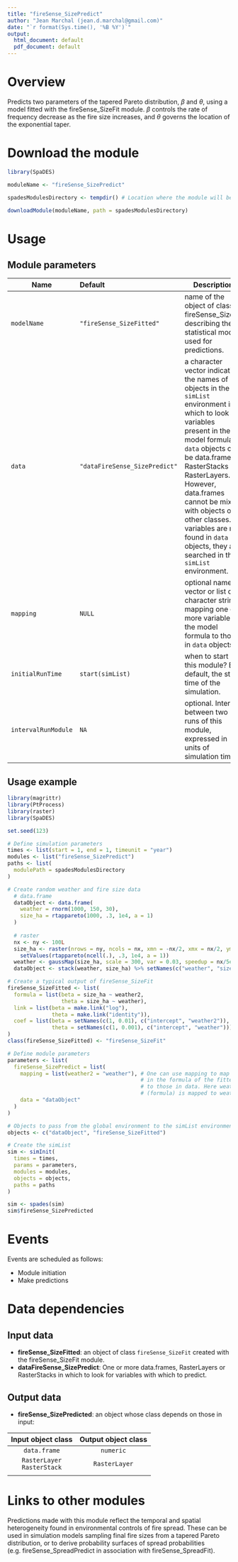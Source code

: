 ```yaml
---
title: "fireSense_SizePredict"
author: "Jean Marchal (jean.d.marchal@gmail.com)"
date: "`r format(Sys.time(), '%B %Y')`"
output:
  html_document: default
  pdf_document: default
---
```


# Overview
Predicts two parameters of the tapered Pareto distribution, $\beta$ and $\theta$, using a model fitted with the fireSense_SizeFit module. $\beta$ controls the rate of frequency decrease as the fire size increases, and $\theta$ governs the location of the exponential taper.

# Download the module
```r
library(SpaDES)

moduleName <- "fireSense_SizePredict"

spadesModulesDirectory <- tempdir() # Location where the module will be downloaded

downloadModule(moduleName, path = spadesModulesDirectory)
```

# Usage
## Module parameters
Name|Default|Description
----|:-------|---------------------------------------------------------------------
`modelName`|`"fireSense_SizeFitted"`|name of the object of class fireSense_SizeFit describing the statistical model used for predictions.
`data`|`"dataFireSense_SizePredict"`|a character vector indicating the names of objects in the `simList` environment in which to look for variables present in the model formula. `data` objects can be data.frames, RasterStacks or RasterLayers. However, data.frames cannot be mixed with objects of other classes. If variables are not found in `data` objects, they are searched in the `simList` environment.
`mapping`|`NULL`|optional named vector or list of character strings mapping one or more variables in the model formula to those in `data` objects.
`initialRunTime`|`start(simList)`|when to start this module? By default, the start time of the simulation.
`intervalRunModule`|`NA`|optional. Interval between two runs of this module, expressed in units of simulation time.

## Usage example
```r
library(magrittr)
library(PtProcess)
library(raster)
library(SpaDES)

set.seed(123)

# Define simulation parameters
times <- list(start = 1, end = 1, timeunit = "year")
modules <- list("fireSense_SizePredict")
paths <- list(
  modulePath = spadesModulesDirectory
)

# Create random weather and fire size data
  # data.frame
  dataObject <- data.frame(
    weather = rnorm(1000, 150, 30),
    size_ha = rtappareto(1000, .3, 1e4, a = 1)
  )
  
  # raster
  nx <- ny <- 100L
  size_ha <- raster(nrows = ny, ncols = nx, xmn = -nx/2, xmx = nx/2, ymn = -ny/2, ymx = ny/2) %>%
    setValues(rtappareto(ncell(.), .3, 1e4, a = 1))
  weather <- gaussMap(size_ha, scale = 300, var = 0.03, speedup = nx/5e2, inMemory = TRUE)
  dataObject <- stack(weather, size_ha) %>% setNames(c("weather", "size_ha"))

# Create a typical output of fireSense_SizeFit
fireSense_SizeFitted <- list(
  formula = list(beta = size_ha ~ weather2,
                 theta = size_ha ~ weather),
  link = list(beta = make.link("log"),
              theta = make.link("identity")),
  coef = list(beta = setNames(c(1, 0.01), c("intercept", "weather2")),
              theta = setNames(c(1, 0.001), c("intercept", "weather")))
)
class(fireSense_SizeFitted) <- "fireSense_SizeFit"

# Define module parameters
parameters <- list(
  fireSense_SizePredict = list(
    mapping = list(weather2 = "weather"), # One can use mapping to map variables
                                          # in the formula of the fitted object
                                          # to those in data. Here weather2 
                                          # (formula) is mapped to weather (data).
    data = "dataObject"
  )
)

# Objects to pass from the global environment to the simList environment
objects <- c("dataObject", "fireSense_SizeFitted")

# Create the simList
sim <- simInit(
  times = times, 
  params = parameters, 
  modules = modules, 
  objects = objects, 
  paths = paths
)

sim <- spades(sim)
sim$fireSense_SizePredicted
```

# Events
Events are scheduled as follows:

- Module initiation
- Make predictions

# Data dependencies
## Input data
- **fireSense_SizeFitted**: an object of class `fireSense_SizeFit` created with the fireSense_SizeFit module.
- **dataFireSense_SizePredict**: One or more data.frames, RasterLayers or RasterStacks in which to look for variables with which to predict.

## Output data
- **fireSense_SizePredicted**: an object whose class depends on those in input:

Input object class | Output object class
:-:|:-:
`data.frame` | `numeric`
`RasterLayer`<br>`RasterStack` | `RasterLayer`
||

# Links to other modules
Predictions made with this module reflect the temporal and spatial heterogeneity found in environmental controls of fire spread. These can be used in simulation models sampling final fire sizes from a tapered Pareto distribution, or to derive probability surfaces of spread probabilities (e.g. fireSense_SpreadPredict in association with fireSense_SpreadFit).


